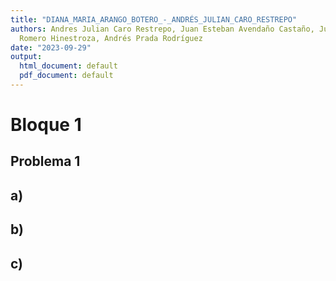 ```yaml
---
title: "DIANA_MARIA_ARANGO_BOTERO_-_ANDRÉS_JULIAN_CARO_RESTREPO"
authors: Andres Julian Caro Restrepo, Juan Esteban Avendaño Castaño, Julian Andrés
  Romero Hinestroza, Andrés Prada Rodríguez
date: "2023-09-29"
output:
  html_document: default
  pdf_document: default
---
```


# Bloque 1

## Problema 1

## a)

## b)

## c)